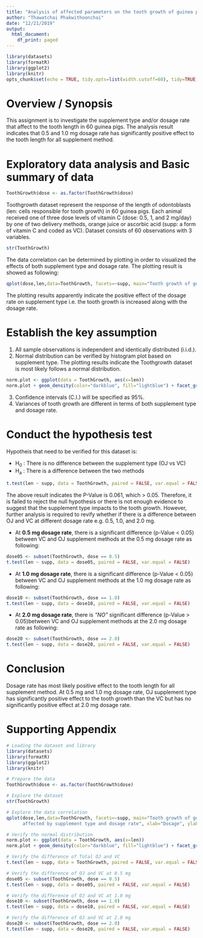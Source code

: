 ```yaml
---
title: "Analysis of affected parameters on the tooth growth of guinea pigs"
author: "Thawatchai Phakwithoonchai"
date: "12/21/2019"
output:
  html_document:
    df_print: paged
---
```

```r
library(datasets)
library(formatR)
library(ggplot2)
library(knitr)
opts_chunk$set(echo = TRUE, tidy.opts=list(width.cutoff=60), tidy=TRUE)
```

# Overview / Synopsis
This assignment is to investigate the supplement type and/or dosage rate that affect to the tooth length in 60 guinea pigs. The analysis result indicates that 0.5 and 1.0 mg dosage rate has significantly positive effect to the tooth length for all supplement method.

# Exploratory data analysis and Basic summary of data
```r
ToothGrowth$dose <- as.factor(ToothGrowth$dose)
```

Toothgrowth dataset represent the response of the length of odontoblasts (len: cells responsible for tooth growth) in 60 guinea pigs. Each animal received one of three dose levels of vitamin C (dose: 0.5, 1, and 2 mg/day) by one of two delivery methods, orange juice or ascorbic acid (supp: a form of vitamin C and coded as VC). Dataset consists of 60 observations with 3 variables.
```r
str(ToothGrowth)
```

The data correlation can be determined by plotting in order to visualized the effects of both supplement type and dosage rate. The plotting result is showed as following:

```r
qplot(dose,len,data=ToothGrowth, facets=~supp, main="Tooth growth of guinea pigs affected by supplement type and dosage rate", xlab="Dosage", ylab="Tooth length") + geom_boxplot(aes(fill=dose)) + theme(plot.title = element_text(hjust = 0.5))
```

The plotting results apparently indicate the positive effect of the dosage rate on supplement type i.e. the tooth growth is increased along with the dosage rate. 

# Establish the key assumption

1. All sample observations is independent and identically distributed (i.i.d.).
2. Normal distribution can be verified by histogram plot based on supplement type. The plotting results indicate the Toothgrowth dataset is most likely follows a normal distribution.

```r
norm.plot <- ggplot(data = ToothGrowth, aes(x=len))
norm.plot + geom_density(color="darkblue", fill="lightblue") + facet_grid(. ~supp) + geom_vline(aes(xintercept=mean(len)), color="blue", linetype="dashed", size=1) + labs(title = "Density plot of tooth length", x = "Tooth length") + theme(plot.title = element_text(hjust = 0.5))
```
3. Confidence intervals (C.I.) will be specified as 95%. 
4. Variances of tooth growth are different in terms of both supplement type and dosage rate.

# Conduct the hypothesis test

Hypotheis that need to be verified for this dataset is:

* H~0~ : There is no difference between the supplement type (OJ vs VC)
* H~a~ : There is a difference between the two methods
```r
t.test(len ~ supp, data = ToothGrowth, paired = FALSE, var.equal = FALSE)
```

The above result indicates the P-Value is 0.061, which > 0.05. Therefore, it is failed to reject the null hypothesis or there is not enough evidence to suggest that the supplement type impacts to the tooth growth. However, further analysis is required to revify whether if there is a difference between OJ and VC at different dosage rate e.g. 0.5, 1.0, and 2.0 mg.
\newpage
 
 * At **0.5 mg dosage rate**, there is a significant difference (p-Value < 0.05) between VC and OJ supplement methods at the 0.5 mg dosage rate as following:
```r
dose05 <- subset(ToothGrowth, dose == 0.5)
t.test(len ~ supp, data = dose05, paired = FALSE, var.equal = FALSE)
```

 * At **1.0 mg dosage rate**, there is a significant difference (p-Value < 0.05) between VC and OJ supplement methods at the 1.0 mg dosage rate as following:
```r
dose10 <- subset(ToothGrowth, dose == 1.0)
t.test(len ~ supp, data = dose10, paired = FALSE, var.equal = FALSE)
```

 * At **2.0 mg dosage rate**, there is *"NO"* significant difference (p-Value > 0.05)between VC and OJ supplement methods at the 2.0 mg dosage rate as following:
```r
dose20 <- subset(ToothGrowth, dose == 2.0)
t.test(len ~ supp, data = dose20, paired = FALSE, var.equal = FALSE)
```

# Conclusion

Dosage rate has most likely positive effect to the tooth length for all supplement method. At 0.5 mg and 1.0 mg dosage rate, OJ supplement type has significantly positive effect to the tooth growth than the VC but has no significantly positive effect at 2.0 mg dosage rate.

\newpage

# Supporting Appendix

```r
# Loading the dataset and library
library(datasets)
library(formatR)
library(ggplot2)
library(knitr)

# Prepare the data
ToothGrowth$dose <- as.factor(ToothGrowth$dose)

# Explore the dataset
str(ToothGrowth)

# Explore the data correlation
qplot(dose,len,data=ToothGrowth, facets=~supp, main="Tooth growth of guinea pigs 
      affected by supplement type and dosage rate", xlab="Dosage", ylab="Tooth length") + geom_boxplot(aes(fill=dose)) + theme(plot.title = element_text(hjust = 0.5))

# Verify the normal distribution
norm.plot <- ggplot(data = ToothGrowth, aes(x=len))
norm.plot + geom_density(color="darkblue", fill="lightblue") + facet_grid(. ~supp) + geom_vline(aes(xintercept=mean(len)), color="blue", linetype="dashed", size=1) + labs(title = "Density plot of tooth length", x = "Tooth length") + theme(plot.title = element_text(hjust = 0.5))

# Verify the difference of Total OJ and VC
t.test(len ~ supp, data = ToothGrowth, paired = FALSE, var.equal = FALSE)

# Verify the difference of OJ and VC at 0.5 mg
dose05 <- subset(ToothGrowth, dose == 0.5)
t.test(len ~ supp, data = dose05, paired = FALSE, var.equal = FALSE)

# Verify the difference of OJ and VC at 1.0 mg
dose10 <- subset(ToothGrowth, dose == 1.0)
t.test(len ~ supp, data = dose10, paired = FALSE, var.equal = FALSE)

# Verify the difference of OJ and VC at 2.0 mg
dose20 <- subset(ToothGrowth, dose == 2.0)
t.test(len ~ supp, data = dose20, paired = FALSE, var.equal = FALSE)
```
